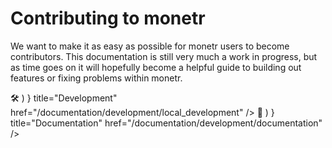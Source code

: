 
# Contributing to monetr

We want to make it as easy as possible for monetr users to become contributors. This documentation is still very much a
work in progress, but as time goes on it will hopefully become a helpful guide to building out features or fixing
problems within monetr.

<Cards>
  <Card
    icon={ (<Fragment>🛠️ </Fragment>) }
    title="Development"
    href="/documentation/development/local_development"
  />
  <Card
    icon={ (<Fragment>📖 </Fragment>) }
    title="Documentation"
    href="/documentation/development/documentation"
  />
</Cards>
